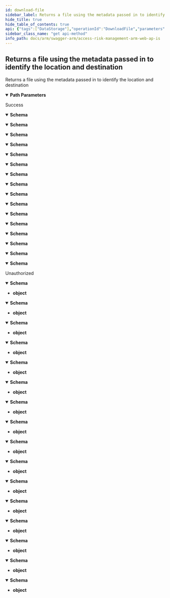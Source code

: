 ```yaml
---
id: download-file
sidebar_label: Returns a file using the metadata passed in to identify the location and destination
hide_title: true
hide_table_of_contents: true
api: {"tags":["DataStorage"],"operationId":"DownloadFile","parameters":[{"name":"key","in":"path","description":"","required":true,"schema":{"type":"string"}},{"name":"fileType","in":"path","description":"","required":true,"schema":{"type":"string","enum":["undefined","securityExtract","utilizationExtract","securityAnalysisResult","report","ruleBookExtract","whatIfAnalysisResult","importResult","sapChangeDocumentExtract","exportResult","accessReviewEmailTemplate","accessReviewRolesRemovalReport","rulebookChangeLog","extractCompletenessReportJob","changeLog"]}}],"responses":{"200":{"description":"Success","content":{"application/json;odata.metadata=minimal;odata.streaming=true":{"schema":{"type":"object","properties":{"canRead":{"type":"boolean","readOnly":true},"canSeek":{"type":"boolean","readOnly":true},"canTimeout":{"type":"boolean","readOnly":true},"canWrite":{"type":"boolean","readOnly":true},"length":{"format":"int64","type":"integer","readOnly":true},"position":{"format":"int64","type":"integer"},"readTimeout":{"format":"int32","type":"integer"},"writeTimeout":{"format":"int32","type":"integer"}}}},"application/json;odata.metadata=minimal;odata.streaming=false":{"schema":{"type":"object","properties":{"canRead":{"type":"boolean","readOnly":true},"canSeek":{"type":"boolean","readOnly":true},"canTimeout":{"type":"boolean","readOnly":true},"canWrite":{"type":"boolean","readOnly":true},"length":{"format":"int64","type":"integer","readOnly":true},"position":{"format":"int64","type":"integer"},"readTimeout":{"format":"int32","type":"integer"},"writeTimeout":{"format":"int32","type":"integer"}}}},"application/json;odata.metadata=minimal":{"schema":{"type":"object","properties":{"canRead":{"type":"boolean","readOnly":true},"canSeek":{"type":"boolean","readOnly":true},"canTimeout":{"type":"boolean","readOnly":true},"canWrite":{"type":"boolean","readOnly":true},"length":{"format":"int64","type":"integer","readOnly":true},"position":{"format":"int64","type":"integer"},"readTimeout":{"format":"int32","type":"integer"},"writeTimeout":{"format":"int32","type":"integer"}}}},"application/json;odata.metadata=full;odata.streaming=true":{"schema":{"type":"object","properties":{"canRead":{"type":"boolean","readOnly":true},"canSeek":{"type":"boolean","readOnly":true},"canTimeout":{"type":"boolean","readOnly":true},"canWrite":{"type":"boolean","readOnly":true},"length":{"format":"int64","type":"integer","readOnly":true},"position":{"format":"int64","type":"integer"},"readTimeout":{"format":"int32","type":"integer"},"writeTimeout":{"format":"int32","type":"integer"}}}},"application/json;odata.metadata=full;odata.streaming=false":{"schema":{"type":"object","properties":{"canRead":{"type":"boolean","readOnly":true},"canSeek":{"type":"boolean","readOnly":true},"canTimeout":{"type":"boolean","readOnly":true},"canWrite":{"type":"boolean","readOnly":true},"length":{"format":"int64","type":"integer","readOnly":true},"position":{"format":"int64","type":"integer"},"readTimeout":{"format":"int32","type":"integer"},"writeTimeout":{"format":"int32","type":"integer"}}}},"application/json;odata.metadata=full":{"schema":{"type":"object","properties":{"canRead":{"type":"boolean","readOnly":true},"canSeek":{"type":"boolean","readOnly":true},"canTimeout":{"type":"boolean","readOnly":true},"canWrite":{"type":"boolean","readOnly":true},"length":{"format":"int64","type":"integer","readOnly":true},"position":{"format":"int64","type":"integer"},"readTimeout":{"format":"int32","type":"integer"},"writeTimeout":{"format":"int32","type":"integer"}}}},"application/json;odata.metadata=none;odata.streaming=true":{"schema":{"type":"object","properties":{"canRead":{"type":"boolean","readOnly":true},"canSeek":{"type":"boolean","readOnly":true},"canTimeout":{"type":"boolean","readOnly":true},"canWrite":{"type":"boolean","readOnly":true},"length":{"format":"int64","type":"integer","readOnly":true},"position":{"format":"int64","type":"integer"},"readTimeout":{"format":"int32","type":"integer"},"writeTimeout":{"format":"int32","type":"integer"}}}},"application/json;odata.metadata=none;odata.streaming=false":{"schema":{"type":"object","properties":{"canRead":{"type":"boolean","readOnly":true},"canSeek":{"type":"boolean","readOnly":true},"canTimeout":{"type":"boolean","readOnly":true},"canWrite":{"type":"boolean","readOnly":true},"length":{"format":"int64","type":"integer","readOnly":true},"position":{"format":"int64","type":"integer"},"readTimeout":{"format":"int32","type":"integer"},"writeTimeout":{"format":"int32","type":"integer"}}}},"application/json;odata.metadata=none":{"schema":{"type":"object","properties":{"canRead":{"type":"boolean","readOnly":true},"canSeek":{"type":"boolean","readOnly":true},"canTimeout":{"type":"boolean","readOnly":true},"canWrite":{"type":"boolean","readOnly":true},"length":{"format":"int64","type":"integer","readOnly":true},"position":{"format":"int64","type":"integer"},"readTimeout":{"format":"int32","type":"integer"},"writeTimeout":{"format":"int32","type":"integer"}}}},"application/json;odata.streaming=true":{"schema":{"type":"object","properties":{"canRead":{"type":"boolean","readOnly":true},"canSeek":{"type":"boolean","readOnly":true},"canTimeout":{"type":"boolean","readOnly":true},"canWrite":{"type":"boolean","readOnly":true},"length":{"format":"int64","type":"integer","readOnly":true},"position":{"format":"int64","type":"integer"},"readTimeout":{"format":"int32","type":"integer"},"writeTimeout":{"format":"int32","type":"integer"}}}},"application/json;odata.streaming=false":{"schema":{"type":"object","properties":{"canRead":{"type":"boolean","readOnly":true},"canSeek":{"type":"boolean","readOnly":true},"canTimeout":{"type":"boolean","readOnly":true},"canWrite":{"type":"boolean","readOnly":true},"length":{"format":"int64","type":"integer","readOnly":true},"position":{"format":"int64","type":"integer"},"readTimeout":{"format":"int32","type":"integer"},"writeTimeout":{"format":"int32","type":"integer"}}}},"application/json":{"schema":{"type":"object","properties":{"canRead":{"type":"boolean","readOnly":true},"canSeek":{"type":"boolean","readOnly":true},"canTimeout":{"type":"boolean","readOnly":true},"canWrite":{"type":"boolean","readOnly":true},"length":{"format":"int64","type":"integer","readOnly":true},"position":{"format":"int64","type":"integer"},"readTimeout":{"format":"int32","type":"integer"},"writeTimeout":{"format":"int32","type":"integer"}}}},"application/xml":{"schema":{"type":"object","properties":{"canRead":{"type":"boolean","readOnly":true},"canSeek":{"type":"boolean","readOnly":true},"canTimeout":{"type":"boolean","readOnly":true},"canWrite":{"type":"boolean","readOnly":true},"length":{"format":"int64","type":"integer","readOnly":true},"position":{"format":"int64","type":"integer"},"readTimeout":{"format":"int32","type":"integer"},"writeTimeout":{"format":"int32","type":"integer"}}}},"application/prs.odatatestxx-odata":{"schema":{"type":"object","properties":{"canRead":{"type":"boolean","readOnly":true},"canSeek":{"type":"boolean","readOnly":true},"canTimeout":{"type":"boolean","readOnly":true},"canWrite":{"type":"boolean","readOnly":true},"length":{"format":"int64","type":"integer","readOnly":true},"position":{"format":"int64","type":"integer"},"readTimeout":{"format":"int32","type":"integer"},"writeTimeout":{"format":"int32","type":"integer"}}}},"text/plain":{"schema":{"type":"object","properties":{"canRead":{"type":"boolean","readOnly":true},"canSeek":{"type":"boolean","readOnly":true},"canTimeout":{"type":"boolean","readOnly":true},"canWrite":{"type":"boolean","readOnly":true},"length":{"format":"int64","type":"integer","readOnly":true},"position":{"format":"int64","type":"integer"},"readTimeout":{"format":"int32","type":"integer"},"writeTimeout":{"format":"int32","type":"integer"}}}},"text/json":{"schema":{"type":"object","properties":{"canRead":{"type":"boolean","readOnly":true},"canSeek":{"type":"boolean","readOnly":true},"canTimeout":{"type":"boolean","readOnly":true},"canWrite":{"type":"boolean","readOnly":true},"length":{"format":"int64","type":"integer","readOnly":true},"position":{"format":"int64","type":"integer"},"readTimeout":{"format":"int32","type":"integer"},"writeTimeout":{"format":"int32","type":"integer"}}}}}},"401":{"description":"Unauthorized","content":{"application/json;odata.metadata=minimal;odata.streaming=true":{"schema":{"type":"object"}},"application/json;odata.metadata=minimal;odata.streaming=false":{"schema":{"type":"object"}},"application/json;odata.metadata=minimal":{"schema":{"type":"object"}},"application/json;odata.metadata=full;odata.streaming=true":{"schema":{"type":"object"}},"application/json;odata.metadata=full;odata.streaming=false":{"schema":{"type":"object"}},"application/json;odata.metadata=full":{"schema":{"type":"object"}},"application/json;odata.metadata=none;odata.streaming=true":{"schema":{"type":"object"}},"application/json;odata.metadata=none;odata.streaming=false":{"schema":{"type":"object"}},"application/json;odata.metadata=none":{"schema":{"type":"object"}},"application/json;odata.streaming=true":{"schema":{"type":"object"}},"application/json;odata.streaming=false":{"schema":{"type":"object"}},"application/json":{"schema":{"type":"object"}},"application/xml":{"schema":{"type":"object"}},"application/prs.odatatestxx-odata":{"schema":{"type":"object"}},"text/plain":{"schema":{"type":"object"}},"text/json":{"schema":{"type":"object"}}}}},"description":"Returns a file using the metadata passed in to identify the location and destination","method":"get","path":"/api/datastorage/downloadfile/{fileType}/{key}","info":{"version":"v1","title":"Access Risk Management ARM Web APIs"},"postman":{"name":"Returns a file using the metadata passed in to identify the location and destination","description":{"type":"text/plain"},"url":{"path":["api","datastorage","downloadfile",":fileType",":key"],"host":["{{baseUrl}}"],"query":[],"variable":[{"disabled":false,"description":{"content":"(Required) ","type":"text/plain"},"type":"any","value":"","key":"key"},{"disabled":false,"description":{"content":"(Required) ","type":"text/plain"},"type":"any","value":"","key":"fileType"}]},"header":[{"key":"Accept","value":"application/json;odata.metadata=minimal;odata.streaming=true"}],"method":"GET"}}
sidebar_class_name: "get api-method"
info_path: docs/arm/swagger-arm/access-risk-management-arm-web-ap-is
---
```



## Returns a file using the metadata passed in to identify the location and destination



Returns a file using the metadata passed in to identify the location and destination

<details style={{"marginBottom":"1rem"}} data-collapsed={false} open={true}><summary style={{}}><strong>Path Parameters</strong></summary><div><ul><ParamsItem className={"paramsItem"} param={{"name":"key","in":"path","description":"","required":true,"schema":{"type":"string"}}}></ParamsItem><ParamsItem className={"paramsItem"} param={{"name":"fileType","in":"path","description":"","required":true,"schema":{"type":"string","enum":["undefined","securityExtract","utilizationExtract","securityAnalysisResult","report","ruleBookExtract","whatIfAnalysisResult","importResult","sapChangeDocumentExtract","exportResult","accessReviewEmailTemplate","accessReviewRolesRemovalReport","rulebookChangeLog","extractCompletenessReportJob","changeLog"]}}}></ParamsItem></ul></div></details><div><ApiTabs><TabItem label={"200"} value={"200"}><div>

Success

</div><div><MimeTabs groupId={"mime-type"}><TabItem label={"application/json;odata.metadata=minimal;odata.streaming=true"} value={"application/json;odata.metadata=minimal;odata.streaming=true"}><SchemaTabs groupId={"schema-tabs"}><TabItem label={"Schema"} value={"Schema"}><details style={{}} data-collapsed={false} open={true}><summary style={{"textAlign":"left"}}><strong>Schema</strong></summary><div style={{"textAlign":"left","marginLeft":"1rem"}}></div><ul style={{"marginLeft":"1rem"}}><SchemaItem collapsible={false} name={"canRead"} required={false} schemaDescription={undefined} schemaName={"boolean"} qualifierMessage={undefined} defaultValue={undefined}></SchemaItem><SchemaItem collapsible={false} name={"canSeek"} required={false} schemaDescription={undefined} schemaName={"boolean"} qualifierMessage={undefined} defaultValue={undefined}></SchemaItem><SchemaItem collapsible={false} name={"canTimeout"} required={false} schemaDescription={undefined} schemaName={"boolean"} qualifierMessage={undefined} defaultValue={undefined}></SchemaItem><SchemaItem collapsible={false} name={"canWrite"} required={false} schemaDescription={undefined} schemaName={"boolean"} qualifierMessage={undefined} defaultValue={undefined}></SchemaItem><SchemaItem collapsible={false} name={"length"} required={false} schemaDescription={undefined} schemaName={"int64"} qualifierMessage={undefined} defaultValue={undefined}></SchemaItem><SchemaItem collapsible={false} name={"position"} required={false} schemaDescription={undefined} schemaName={"int64"} qualifierMessage={undefined} defaultValue={undefined}></SchemaItem><SchemaItem collapsible={false} name={"readTimeout"} required={false} schemaDescription={undefined} schemaName={"int32"} qualifierMessage={undefined} defaultValue={undefined}></SchemaItem><SchemaItem collapsible={false} name={"writeTimeout"} required={false} schemaDescription={undefined} schemaName={"int32"} qualifierMessage={undefined} defaultValue={undefined}></SchemaItem></ul></details></TabItem></SchemaTabs></TabItem><TabItem label={"application/json;odata.metadata=minimal;odata.streaming=false"} value={"application/json;odata.metadata=minimal;odata.streaming=false"}><SchemaTabs groupId={"schema-tabs"}><TabItem label={"Schema"} value={"Schema"}><details style={{}} data-collapsed={false} open={true}><summary style={{"textAlign":"left"}}><strong>Schema</strong></summary><div style={{"textAlign":"left","marginLeft":"1rem"}}></div><ul style={{"marginLeft":"1rem"}}><SchemaItem collapsible={false} name={"canRead"} required={false} schemaDescription={undefined} schemaName={"boolean"} qualifierMessage={undefined} defaultValue={undefined}></SchemaItem><SchemaItem collapsible={false} name={"canSeek"} required={false} schemaDescription={undefined} schemaName={"boolean"} qualifierMessage={undefined} defaultValue={undefined}></SchemaItem><SchemaItem collapsible={false} name={"canTimeout"} required={false} schemaDescription={undefined} schemaName={"boolean"} qualifierMessage={undefined} defaultValue={undefined}></SchemaItem><SchemaItem collapsible={false} name={"canWrite"} required={false} schemaDescription={undefined} schemaName={"boolean"} qualifierMessage={undefined} defaultValue={undefined}></SchemaItem><SchemaItem collapsible={false} name={"length"} required={false} schemaDescription={undefined} schemaName={"int64"} qualifierMessage={undefined} defaultValue={undefined}></SchemaItem><SchemaItem collapsible={false} name={"position"} required={false} schemaDescription={undefined} schemaName={"int64"} qualifierMessage={undefined} defaultValue={undefined}></SchemaItem><SchemaItem collapsible={false} name={"readTimeout"} required={false} schemaDescription={undefined} schemaName={"int32"} qualifierMessage={undefined} defaultValue={undefined}></SchemaItem><SchemaItem collapsible={false} name={"writeTimeout"} required={false} schemaDescription={undefined} schemaName={"int32"} qualifierMessage={undefined} defaultValue={undefined}></SchemaItem></ul></details></TabItem></SchemaTabs></TabItem><TabItem label={"application/json;odata.metadata=minimal"} value={"application/json;odata.metadata=minimal"}><SchemaTabs groupId={"schema-tabs"}><TabItem label={"Schema"} value={"Schema"}><details style={{}} data-collapsed={false} open={true}><summary style={{"textAlign":"left"}}><strong>Schema</strong></summary><div style={{"textAlign":"left","marginLeft":"1rem"}}></div><ul style={{"marginLeft":"1rem"}}><SchemaItem collapsible={false} name={"canRead"} required={false} schemaDescription={undefined} schemaName={"boolean"} qualifierMessage={undefined} defaultValue={undefined}></SchemaItem><SchemaItem collapsible={false} name={"canSeek"} required={false} schemaDescription={undefined} schemaName={"boolean"} qualifierMessage={undefined} defaultValue={undefined}></SchemaItem><SchemaItem collapsible={false} name={"canTimeout"} required={false} schemaDescription={undefined} schemaName={"boolean"} qualifierMessage={undefined} defaultValue={undefined}></SchemaItem><SchemaItem collapsible={false} name={"canWrite"} required={false} schemaDescription={undefined} schemaName={"boolean"} qualifierMessage={undefined} defaultValue={undefined}></SchemaItem><SchemaItem collapsible={false} name={"length"} required={false} schemaDescription={undefined} schemaName={"int64"} qualifierMessage={undefined} defaultValue={undefined}></SchemaItem><SchemaItem collapsible={false} name={"position"} required={false} schemaDescription={undefined} schemaName={"int64"} qualifierMessage={undefined} defaultValue={undefined}></SchemaItem><SchemaItem collapsible={false} name={"readTimeout"} required={false} schemaDescription={undefined} schemaName={"int32"} qualifierMessage={undefined} defaultValue={undefined}></SchemaItem><SchemaItem collapsible={false} name={"writeTimeout"} required={false} schemaDescription={undefined} schemaName={"int32"} qualifierMessage={undefined} defaultValue={undefined}></SchemaItem></ul></details></TabItem></SchemaTabs></TabItem><TabItem label={"application/json;odata.metadata=full;odata.streaming=true"} value={"application/json;odata.metadata=full;odata.streaming=true"}><SchemaTabs groupId={"schema-tabs"}><TabItem label={"Schema"} value={"Schema"}><details style={{}} data-collapsed={false} open={true}><summary style={{"textAlign":"left"}}><strong>Schema</strong></summary><div style={{"textAlign":"left","marginLeft":"1rem"}}></div><ul style={{"marginLeft":"1rem"}}><SchemaItem collapsible={false} name={"canRead"} required={false} schemaDescription={undefined} schemaName={"boolean"} qualifierMessage={undefined} defaultValue={undefined}></SchemaItem><SchemaItem collapsible={false} name={"canSeek"} required={false} schemaDescription={undefined} schemaName={"boolean"} qualifierMessage={undefined} defaultValue={undefined}></SchemaItem><SchemaItem collapsible={false} name={"canTimeout"} required={false} schemaDescription={undefined} schemaName={"boolean"} qualifierMessage={undefined} defaultValue={undefined}></SchemaItem><SchemaItem collapsible={false} name={"canWrite"} required={false} schemaDescription={undefined} schemaName={"boolean"} qualifierMessage={undefined} defaultValue={undefined}></SchemaItem><SchemaItem collapsible={false} name={"length"} required={false} schemaDescription={undefined} schemaName={"int64"} qualifierMessage={undefined} defaultValue={undefined}></SchemaItem><SchemaItem collapsible={false} name={"position"} required={false} schemaDescription={undefined} schemaName={"int64"} qualifierMessage={undefined} defaultValue={undefined}></SchemaItem><SchemaItem collapsible={false} name={"readTimeout"} required={false} schemaDescription={undefined} schemaName={"int32"} qualifierMessage={undefined} defaultValue={undefined}></SchemaItem><SchemaItem collapsible={false} name={"writeTimeout"} required={false} schemaDescription={undefined} schemaName={"int32"} qualifierMessage={undefined} defaultValue={undefined}></SchemaItem></ul></details></TabItem></SchemaTabs></TabItem><TabItem label={"application/json;odata.metadata=full;odata.streaming=false"} value={"application/json;odata.metadata=full;odata.streaming=false"}><SchemaTabs groupId={"schema-tabs"}><TabItem label={"Schema"} value={"Schema"}><details style={{}} data-collapsed={false} open={true}><summary style={{"textAlign":"left"}}><strong>Schema</strong></summary><div style={{"textAlign":"left","marginLeft":"1rem"}}></div><ul style={{"marginLeft":"1rem"}}><SchemaItem collapsible={false} name={"canRead"} required={false} schemaDescription={undefined} schemaName={"boolean"} qualifierMessage={undefined} defaultValue={undefined}></SchemaItem><SchemaItem collapsible={false} name={"canSeek"} required={false} schemaDescription={undefined} schemaName={"boolean"} qualifierMessage={undefined} defaultValue={undefined}></SchemaItem><SchemaItem collapsible={false} name={"canTimeout"} required={false} schemaDescription={undefined} schemaName={"boolean"} qualifierMessage={undefined} defaultValue={undefined}></SchemaItem><SchemaItem collapsible={false} name={"canWrite"} required={false} schemaDescription={undefined} schemaName={"boolean"} qualifierMessage={undefined} defaultValue={undefined}></SchemaItem><SchemaItem collapsible={false} name={"length"} required={false} schemaDescription={undefined} schemaName={"int64"} qualifierMessage={undefined} defaultValue={undefined}></SchemaItem><SchemaItem collapsible={false} name={"position"} required={false} schemaDescription={undefined} schemaName={"int64"} qualifierMessage={undefined} defaultValue={undefined}></SchemaItem><SchemaItem collapsible={false} name={"readTimeout"} required={false} schemaDescription={undefined} schemaName={"int32"} qualifierMessage={undefined} defaultValue={undefined}></SchemaItem><SchemaItem collapsible={false} name={"writeTimeout"} required={false} schemaDescription={undefined} schemaName={"int32"} qualifierMessage={undefined} defaultValue={undefined}></SchemaItem></ul></details></TabItem></SchemaTabs></TabItem><TabItem label={"application/json;odata.metadata=full"} value={"application/json;odata.metadata=full"}><SchemaTabs groupId={"schema-tabs"}><TabItem label={"Schema"} value={"Schema"}><details style={{}} data-collapsed={false} open={true}><summary style={{"textAlign":"left"}}><strong>Schema</strong></summary><div style={{"textAlign":"left","marginLeft":"1rem"}}></div><ul style={{"marginLeft":"1rem"}}><SchemaItem collapsible={false} name={"canRead"} required={false} schemaDescription={undefined} schemaName={"boolean"} qualifierMessage={undefined} defaultValue={undefined}></SchemaItem><SchemaItem collapsible={false} name={"canSeek"} required={false} schemaDescription={undefined} schemaName={"boolean"} qualifierMessage={undefined} defaultValue={undefined}></SchemaItem><SchemaItem collapsible={false} name={"canTimeout"} required={false} schemaDescription={undefined} schemaName={"boolean"} qualifierMessage={undefined} defaultValue={undefined}></SchemaItem><SchemaItem collapsible={false} name={"canWrite"} required={false} schemaDescription={undefined} schemaName={"boolean"} qualifierMessage={undefined} defaultValue={undefined}></SchemaItem><SchemaItem collapsible={false} name={"length"} required={false} schemaDescription={undefined} schemaName={"int64"} qualifierMessage={undefined} defaultValue={undefined}></SchemaItem><SchemaItem collapsible={false} name={"position"} required={false} schemaDescription={undefined} schemaName={"int64"} qualifierMessage={undefined} defaultValue={undefined}></SchemaItem><SchemaItem collapsible={false} name={"readTimeout"} required={false} schemaDescription={undefined} schemaName={"int32"} qualifierMessage={undefined} defaultValue={undefined}></SchemaItem><SchemaItem collapsible={false} name={"writeTimeout"} required={false} schemaDescription={undefined} schemaName={"int32"} qualifierMessage={undefined} defaultValue={undefined}></SchemaItem></ul></details></TabItem></SchemaTabs></TabItem><TabItem label={"application/json;odata.metadata=none;odata.streaming=true"} value={"application/json;odata.metadata=none;odata.streaming=true"}><SchemaTabs groupId={"schema-tabs"}><TabItem label={"Schema"} value={"Schema"}><details style={{}} data-collapsed={false} open={true}><summary style={{"textAlign":"left"}}><strong>Schema</strong></summary><div style={{"textAlign":"left","marginLeft":"1rem"}}></div><ul style={{"marginLeft":"1rem"}}><SchemaItem collapsible={false} name={"canRead"} required={false} schemaDescription={undefined} schemaName={"boolean"} qualifierMessage={undefined} defaultValue={undefined}></SchemaItem><SchemaItem collapsible={false} name={"canSeek"} required={false} schemaDescription={undefined} schemaName={"boolean"} qualifierMessage={undefined} defaultValue={undefined}></SchemaItem><SchemaItem collapsible={false} name={"canTimeout"} required={false} schemaDescription={undefined} schemaName={"boolean"} qualifierMessage={undefined} defaultValue={undefined}></SchemaItem><SchemaItem collapsible={false} name={"canWrite"} required={false} schemaDescription={undefined} schemaName={"boolean"} qualifierMessage={undefined} defaultValue={undefined}></SchemaItem><SchemaItem collapsible={false} name={"length"} required={false} schemaDescription={undefined} schemaName={"int64"} qualifierMessage={undefined} defaultValue={undefined}></SchemaItem><SchemaItem collapsible={false} name={"position"} required={false} schemaDescription={undefined} schemaName={"int64"} qualifierMessage={undefined} defaultValue={undefined}></SchemaItem><SchemaItem collapsible={false} name={"readTimeout"} required={false} schemaDescription={undefined} schemaName={"int32"} qualifierMessage={undefined} defaultValue={undefined}></SchemaItem><SchemaItem collapsible={false} name={"writeTimeout"} required={false} schemaDescription={undefined} schemaName={"int32"} qualifierMessage={undefined} defaultValue={undefined}></SchemaItem></ul></details></TabItem></SchemaTabs></TabItem><TabItem label={"application/json;odata.metadata=none;odata.streaming=false"} value={"application/json;odata.metadata=none;odata.streaming=false"}><SchemaTabs groupId={"schema-tabs"}><TabItem label={"Schema"} value={"Schema"}><details style={{}} data-collapsed={false} open={true}><summary style={{"textAlign":"left"}}><strong>Schema</strong></summary><div style={{"textAlign":"left","marginLeft":"1rem"}}></div><ul style={{"marginLeft":"1rem"}}><SchemaItem collapsible={false} name={"canRead"} required={false} schemaDescription={undefined} schemaName={"boolean"} qualifierMessage={undefined} defaultValue={undefined}></SchemaItem><SchemaItem collapsible={false} name={"canSeek"} required={false} schemaDescription={undefined} schemaName={"boolean"} qualifierMessage={undefined} defaultValue={undefined}></SchemaItem><SchemaItem collapsible={false} name={"canTimeout"} required={false} schemaDescription={undefined} schemaName={"boolean"} qualifierMessage={undefined} defaultValue={undefined}></SchemaItem><SchemaItem collapsible={false} name={"canWrite"} required={false} schemaDescription={undefined} schemaName={"boolean"} qualifierMessage={undefined} defaultValue={undefined}></SchemaItem><SchemaItem collapsible={false} name={"length"} required={false} schemaDescription={undefined} schemaName={"int64"} qualifierMessage={undefined} defaultValue={undefined}></SchemaItem><SchemaItem collapsible={false} name={"position"} required={false} schemaDescription={undefined} schemaName={"int64"} qualifierMessage={undefined} defaultValue={undefined}></SchemaItem><SchemaItem collapsible={false} name={"readTimeout"} required={false} schemaDescription={undefined} schemaName={"int32"} qualifierMessage={undefined} defaultValue={undefined}></SchemaItem><SchemaItem collapsible={false} name={"writeTimeout"} required={false} schemaDescription={undefined} schemaName={"int32"} qualifierMessage={undefined} defaultValue={undefined}></SchemaItem></ul></details></TabItem></SchemaTabs></TabItem><TabItem label={"application/json;odata.metadata=none"} value={"application/json;odata.metadata=none"}><SchemaTabs groupId={"schema-tabs"}><TabItem label={"Schema"} value={"Schema"}><details style={{}} data-collapsed={false} open={true}><summary style={{"textAlign":"left"}}><strong>Schema</strong></summary><div style={{"textAlign":"left","marginLeft":"1rem"}}></div><ul style={{"marginLeft":"1rem"}}><SchemaItem collapsible={false} name={"canRead"} required={false} schemaDescription={undefined} schemaName={"boolean"} qualifierMessage={undefined} defaultValue={undefined}></SchemaItem><SchemaItem collapsible={false} name={"canSeek"} required={false} schemaDescription={undefined} schemaName={"boolean"} qualifierMessage={undefined} defaultValue={undefined}></SchemaItem><SchemaItem collapsible={false} name={"canTimeout"} required={false} schemaDescription={undefined} schemaName={"boolean"} qualifierMessage={undefined} defaultValue={undefined}></SchemaItem><SchemaItem collapsible={false} name={"canWrite"} required={false} schemaDescription={undefined} schemaName={"boolean"} qualifierMessage={undefined} defaultValue={undefined}></SchemaItem><SchemaItem collapsible={false} name={"length"} required={false} schemaDescription={undefined} schemaName={"int64"} qualifierMessage={undefined} defaultValue={undefined}></SchemaItem><SchemaItem collapsible={false} name={"position"} required={false} schemaDescription={undefined} schemaName={"int64"} qualifierMessage={undefined} defaultValue={undefined}></SchemaItem><SchemaItem collapsible={false} name={"readTimeout"} required={false} schemaDescription={undefined} schemaName={"int32"} qualifierMessage={undefined} defaultValue={undefined}></SchemaItem><SchemaItem collapsible={false} name={"writeTimeout"} required={false} schemaDescription={undefined} schemaName={"int32"} qualifierMessage={undefined} defaultValue={undefined}></SchemaItem></ul></details></TabItem></SchemaTabs></TabItem><TabItem label={"application/json;odata.streaming=true"} value={"application/json;odata.streaming=true"}><SchemaTabs groupId={"schema-tabs"}><TabItem label={"Schema"} value={"Schema"}><details style={{}} data-collapsed={false} open={true}><summary style={{"textAlign":"left"}}><strong>Schema</strong></summary><div style={{"textAlign":"left","marginLeft":"1rem"}}></div><ul style={{"marginLeft":"1rem"}}><SchemaItem collapsible={false} name={"canRead"} required={false} schemaDescription={undefined} schemaName={"boolean"} qualifierMessage={undefined} defaultValue={undefined}></SchemaItem><SchemaItem collapsible={false} name={"canSeek"} required={false} schemaDescription={undefined} schemaName={"boolean"} qualifierMessage={undefined} defaultValue={undefined}></SchemaItem><SchemaItem collapsible={false} name={"canTimeout"} required={false} schemaDescription={undefined} schemaName={"boolean"} qualifierMessage={undefined} defaultValue={undefined}></SchemaItem><SchemaItem collapsible={false} name={"canWrite"} required={false} schemaDescription={undefined} schemaName={"boolean"} qualifierMessage={undefined} defaultValue={undefined}></SchemaItem><SchemaItem collapsible={false} name={"length"} required={false} schemaDescription={undefined} schemaName={"int64"} qualifierMessage={undefined} defaultValue={undefined}></SchemaItem><SchemaItem collapsible={false} name={"position"} required={false} schemaDescription={undefined} schemaName={"int64"} qualifierMessage={undefined} defaultValue={undefined}></SchemaItem><SchemaItem collapsible={false} name={"readTimeout"} required={false} schemaDescription={undefined} schemaName={"int32"} qualifierMessage={undefined} defaultValue={undefined}></SchemaItem><SchemaItem collapsible={false} name={"writeTimeout"} required={false} schemaDescription={undefined} schemaName={"int32"} qualifierMessage={undefined} defaultValue={undefined}></SchemaItem></ul></details></TabItem></SchemaTabs></TabItem><TabItem label={"application/json;odata.streaming=false"} value={"application/json;odata.streaming=false"}><SchemaTabs groupId={"schema-tabs"}><TabItem label={"Schema"} value={"Schema"}><details style={{}} data-collapsed={false} open={true}><summary style={{"textAlign":"left"}}><strong>Schema</strong></summary><div style={{"textAlign":"left","marginLeft":"1rem"}}></div><ul style={{"marginLeft":"1rem"}}><SchemaItem collapsible={false} name={"canRead"} required={false} schemaDescription={undefined} schemaName={"boolean"} qualifierMessage={undefined} defaultValue={undefined}></SchemaItem><SchemaItem collapsible={false} name={"canSeek"} required={false} schemaDescription={undefined} schemaName={"boolean"} qualifierMessage={undefined} defaultValue={undefined}></SchemaItem><SchemaItem collapsible={false} name={"canTimeout"} required={false} schemaDescription={undefined} schemaName={"boolean"} qualifierMessage={undefined} defaultValue={undefined}></SchemaItem><SchemaItem collapsible={false} name={"canWrite"} required={false} schemaDescription={undefined} schemaName={"boolean"} qualifierMessage={undefined} defaultValue={undefined}></SchemaItem><SchemaItem collapsible={false} name={"length"} required={false} schemaDescription={undefined} schemaName={"int64"} qualifierMessage={undefined} defaultValue={undefined}></SchemaItem><SchemaItem collapsible={false} name={"position"} required={false} schemaDescription={undefined} schemaName={"int64"} qualifierMessage={undefined} defaultValue={undefined}></SchemaItem><SchemaItem collapsible={false} name={"readTimeout"} required={false} schemaDescription={undefined} schemaName={"int32"} qualifierMessage={undefined} defaultValue={undefined}></SchemaItem><SchemaItem collapsible={false} name={"writeTimeout"} required={false} schemaDescription={undefined} schemaName={"int32"} qualifierMessage={undefined} defaultValue={undefined}></SchemaItem></ul></details></TabItem></SchemaTabs></TabItem><TabItem label={"application/json"} value={"application/json"}><SchemaTabs groupId={"schema-tabs"}><TabItem label={"Schema"} value={"Schema"}><details style={{}} data-collapsed={false} open={true}><summary style={{"textAlign":"left"}}><strong>Schema</strong></summary><div style={{"textAlign":"left","marginLeft":"1rem"}}></div><ul style={{"marginLeft":"1rem"}}><SchemaItem collapsible={false} name={"canRead"} required={false} schemaDescription={undefined} schemaName={"boolean"} qualifierMessage={undefined} defaultValue={undefined}></SchemaItem><SchemaItem collapsible={false} name={"canSeek"} required={false} schemaDescription={undefined} schemaName={"boolean"} qualifierMessage={undefined} defaultValue={undefined}></SchemaItem><SchemaItem collapsible={false} name={"canTimeout"} required={false} schemaDescription={undefined} schemaName={"boolean"} qualifierMessage={undefined} defaultValue={undefined}></SchemaItem><SchemaItem collapsible={false} name={"canWrite"} required={false} schemaDescription={undefined} schemaName={"boolean"} qualifierMessage={undefined} defaultValue={undefined}></SchemaItem><SchemaItem collapsible={false} name={"length"} required={false} schemaDescription={undefined} schemaName={"int64"} qualifierMessage={undefined} defaultValue={undefined}></SchemaItem><SchemaItem collapsible={false} name={"position"} required={false} schemaDescription={undefined} schemaName={"int64"} qualifierMessage={undefined} defaultValue={undefined}></SchemaItem><SchemaItem collapsible={false} name={"readTimeout"} required={false} schemaDescription={undefined} schemaName={"int32"} qualifierMessage={undefined} defaultValue={undefined}></SchemaItem><SchemaItem collapsible={false} name={"writeTimeout"} required={false} schemaDescription={undefined} schemaName={"int32"} qualifierMessage={undefined} defaultValue={undefined}></SchemaItem></ul></details></TabItem></SchemaTabs></TabItem><TabItem label={"application/xml"} value={"application/xml"}><SchemaTabs groupId={"schema-tabs"}><TabItem label={"Schema"} value={"Schema"}><details style={{}} data-collapsed={false} open={true}><summary style={{"textAlign":"left"}}><strong>Schema</strong></summary><div style={{"textAlign":"left","marginLeft":"1rem"}}></div><ul style={{"marginLeft":"1rem"}}><SchemaItem collapsible={false} name={"canRead"} required={false} schemaDescription={undefined} schemaName={"boolean"} qualifierMessage={undefined} defaultValue={undefined}></SchemaItem><SchemaItem collapsible={false} name={"canSeek"} required={false} schemaDescription={undefined} schemaName={"boolean"} qualifierMessage={undefined} defaultValue={undefined}></SchemaItem><SchemaItem collapsible={false} name={"canTimeout"} required={false} schemaDescription={undefined} schemaName={"boolean"} qualifierMessage={undefined} defaultValue={undefined}></SchemaItem><SchemaItem collapsible={false} name={"canWrite"} required={false} schemaDescription={undefined} schemaName={"boolean"} qualifierMessage={undefined} defaultValue={undefined}></SchemaItem><SchemaItem collapsible={false} name={"length"} required={false} schemaDescription={undefined} schemaName={"int64"} qualifierMessage={undefined} defaultValue={undefined}></SchemaItem><SchemaItem collapsible={false} name={"position"} required={false} schemaDescription={undefined} schemaName={"int64"} qualifierMessage={undefined} defaultValue={undefined}></SchemaItem><SchemaItem collapsible={false} name={"readTimeout"} required={false} schemaDescription={undefined} schemaName={"int32"} qualifierMessage={undefined} defaultValue={undefined}></SchemaItem><SchemaItem collapsible={false} name={"writeTimeout"} required={false} schemaDescription={undefined} schemaName={"int32"} qualifierMessage={undefined} defaultValue={undefined}></SchemaItem></ul></details></TabItem></SchemaTabs></TabItem><TabItem label={"application/prs.odatatestxx-odata"} value={"application/prs.odatatestxx-odata"}><SchemaTabs groupId={"schema-tabs"}><TabItem label={"Schema"} value={"Schema"}><details style={{}} data-collapsed={false} open={true}><summary style={{"textAlign":"left"}}><strong>Schema</strong></summary><div style={{"textAlign":"left","marginLeft":"1rem"}}></div><ul style={{"marginLeft":"1rem"}}><SchemaItem collapsible={false} name={"canRead"} required={false} schemaDescription={undefined} schemaName={"boolean"} qualifierMessage={undefined} defaultValue={undefined}></SchemaItem><SchemaItem collapsible={false} name={"canSeek"} required={false} schemaDescription={undefined} schemaName={"boolean"} qualifierMessage={undefined} defaultValue={undefined}></SchemaItem><SchemaItem collapsible={false} name={"canTimeout"} required={false} schemaDescription={undefined} schemaName={"boolean"} qualifierMessage={undefined} defaultValue={undefined}></SchemaItem><SchemaItem collapsible={false} name={"canWrite"} required={false} schemaDescription={undefined} schemaName={"boolean"} qualifierMessage={undefined} defaultValue={undefined}></SchemaItem><SchemaItem collapsible={false} name={"length"} required={false} schemaDescription={undefined} schemaName={"int64"} qualifierMessage={undefined} defaultValue={undefined}></SchemaItem><SchemaItem collapsible={false} name={"position"} required={false} schemaDescription={undefined} schemaName={"int64"} qualifierMessage={undefined} defaultValue={undefined}></SchemaItem><SchemaItem collapsible={false} name={"readTimeout"} required={false} schemaDescription={undefined} schemaName={"int32"} qualifierMessage={undefined} defaultValue={undefined}></SchemaItem><SchemaItem collapsible={false} name={"writeTimeout"} required={false} schemaDescription={undefined} schemaName={"int32"} qualifierMessage={undefined} defaultValue={undefined}></SchemaItem></ul></details></TabItem></SchemaTabs></TabItem><TabItem label={"text/plain"} value={"text/plain"}><SchemaTabs groupId={"schema-tabs"}><TabItem label={"Schema"} value={"Schema"}><details style={{}} data-collapsed={false} open={true}><summary style={{"textAlign":"left"}}><strong>Schema</strong></summary><div style={{"textAlign":"left","marginLeft":"1rem"}}></div><ul style={{"marginLeft":"1rem"}}><SchemaItem collapsible={false} name={"canRead"} required={false} schemaDescription={undefined} schemaName={"boolean"} qualifierMessage={undefined} defaultValue={undefined}></SchemaItem><SchemaItem collapsible={false} name={"canSeek"} required={false} schemaDescription={undefined} schemaName={"boolean"} qualifierMessage={undefined} defaultValue={undefined}></SchemaItem><SchemaItem collapsible={false} name={"canTimeout"} required={false} schemaDescription={undefined} schemaName={"boolean"} qualifierMessage={undefined} defaultValue={undefined}></SchemaItem><SchemaItem collapsible={false} name={"canWrite"} required={false} schemaDescription={undefined} schemaName={"boolean"} qualifierMessage={undefined} defaultValue={undefined}></SchemaItem><SchemaItem collapsible={false} name={"length"} required={false} schemaDescription={undefined} schemaName={"int64"} qualifierMessage={undefined} defaultValue={undefined}></SchemaItem><SchemaItem collapsible={false} name={"position"} required={false} schemaDescription={undefined} schemaName={"int64"} qualifierMessage={undefined} defaultValue={undefined}></SchemaItem><SchemaItem collapsible={false} name={"readTimeout"} required={false} schemaDescription={undefined} schemaName={"int32"} qualifierMessage={undefined} defaultValue={undefined}></SchemaItem><SchemaItem collapsible={false} name={"writeTimeout"} required={false} schemaDescription={undefined} schemaName={"int32"} qualifierMessage={undefined} defaultValue={undefined}></SchemaItem></ul></details></TabItem></SchemaTabs></TabItem><TabItem label={"text/json"} value={"text/json"}><SchemaTabs groupId={"schema-tabs"}><TabItem label={"Schema"} value={"Schema"}><details style={{}} data-collapsed={false} open={true}><summary style={{"textAlign":"left"}}><strong>Schema</strong></summary><div style={{"textAlign":"left","marginLeft":"1rem"}}></div><ul style={{"marginLeft":"1rem"}}><SchemaItem collapsible={false} name={"canRead"} required={false} schemaDescription={undefined} schemaName={"boolean"} qualifierMessage={undefined} defaultValue={undefined}></SchemaItem><SchemaItem collapsible={false} name={"canSeek"} required={false} schemaDescription={undefined} schemaName={"boolean"} qualifierMessage={undefined} defaultValue={undefined}></SchemaItem><SchemaItem collapsible={false} name={"canTimeout"} required={false} schemaDescription={undefined} schemaName={"boolean"} qualifierMessage={undefined} defaultValue={undefined}></SchemaItem><SchemaItem collapsible={false} name={"canWrite"} required={false} schemaDescription={undefined} schemaName={"boolean"} qualifierMessage={undefined} defaultValue={undefined}></SchemaItem><SchemaItem collapsible={false} name={"length"} required={false} schemaDescription={undefined} schemaName={"int64"} qualifierMessage={undefined} defaultValue={undefined}></SchemaItem><SchemaItem collapsible={false} name={"position"} required={false} schemaDescription={undefined} schemaName={"int64"} qualifierMessage={undefined} defaultValue={undefined}></SchemaItem><SchemaItem collapsible={false} name={"readTimeout"} required={false} schemaDescription={undefined} schemaName={"int32"} qualifierMessage={undefined} defaultValue={undefined}></SchemaItem><SchemaItem collapsible={false} name={"writeTimeout"} required={false} schemaDescription={undefined} schemaName={"int32"} qualifierMessage={undefined} defaultValue={undefined}></SchemaItem></ul></details></TabItem></SchemaTabs></TabItem></MimeTabs></div></TabItem><TabItem label={"401"} value={"401"}><div>

Unauthorized

</div><div><MimeTabs groupId={"mime-type"}><TabItem label={"application/json;odata.metadata=minimal;odata.streaming=true"} value={"application/json;odata.metadata=minimal;odata.streaming=true"}><SchemaTabs groupId={"schema-tabs"}><TabItem label={"Schema"} value={"Schema"}><details style={{}} data-collapsed={false} open={true}><summary style={{"textAlign":"left"}}><strong>Schema</strong></summary><div style={{"textAlign":"left","marginLeft":"1rem"}}></div><ul style={{"marginLeft":"1rem"}}><li><div><strong>object</strong></div></li></ul></details></TabItem></SchemaTabs></TabItem><TabItem label={"application/json;odata.metadata=minimal;odata.streaming=false"} value={"application/json;odata.metadata=minimal;odata.streaming=false"}><SchemaTabs groupId={"schema-tabs"}><TabItem label={"Schema"} value={"Schema"}><details style={{}} data-collapsed={false} open={true}><summary style={{"textAlign":"left"}}><strong>Schema</strong></summary><div style={{"textAlign":"left","marginLeft":"1rem"}}></div><ul style={{"marginLeft":"1rem"}}><li><div><strong>object</strong></div></li></ul></details></TabItem></SchemaTabs></TabItem><TabItem label={"application/json;odata.metadata=minimal"} value={"application/json;odata.metadata=minimal"}><SchemaTabs groupId={"schema-tabs"}><TabItem label={"Schema"} value={"Schema"}><details style={{}} data-collapsed={false} open={true}><summary style={{"textAlign":"left"}}><strong>Schema</strong></summary><div style={{"textAlign":"left","marginLeft":"1rem"}}></div><ul style={{"marginLeft":"1rem"}}><li><div><strong>object</strong></div></li></ul></details></TabItem></SchemaTabs></TabItem><TabItem label={"application/json;odata.metadata=full;odata.streaming=true"} value={"application/json;odata.metadata=full;odata.streaming=true"}><SchemaTabs groupId={"schema-tabs"}><TabItem label={"Schema"} value={"Schema"}><details style={{}} data-collapsed={false} open={true}><summary style={{"textAlign":"left"}}><strong>Schema</strong></summary><div style={{"textAlign":"left","marginLeft":"1rem"}}></div><ul style={{"marginLeft":"1rem"}}><li><div><strong>object</strong></div></li></ul></details></TabItem></SchemaTabs></TabItem><TabItem label={"application/json;odata.metadata=full;odata.streaming=false"} value={"application/json;odata.metadata=full;odata.streaming=false"}><SchemaTabs groupId={"schema-tabs"}><TabItem label={"Schema"} value={"Schema"}><details style={{}} data-collapsed={false} open={true}><summary style={{"textAlign":"left"}}><strong>Schema</strong></summary><div style={{"textAlign":"left","marginLeft":"1rem"}}></div><ul style={{"marginLeft":"1rem"}}><li><div><strong>object</strong></div></li></ul></details></TabItem></SchemaTabs></TabItem><TabItem label={"application/json;odata.metadata=full"} value={"application/json;odata.metadata=full"}><SchemaTabs groupId={"schema-tabs"}><TabItem label={"Schema"} value={"Schema"}><details style={{}} data-collapsed={false} open={true}><summary style={{"textAlign":"left"}}><strong>Schema</strong></summary><div style={{"textAlign":"left","marginLeft":"1rem"}}></div><ul style={{"marginLeft":"1rem"}}><li><div><strong>object</strong></div></li></ul></details></TabItem></SchemaTabs></TabItem><TabItem label={"application/json;odata.metadata=none;odata.streaming=true"} value={"application/json;odata.metadata=none;odata.streaming=true"}><SchemaTabs groupId={"schema-tabs"}><TabItem label={"Schema"} value={"Schema"}><details style={{}} data-collapsed={false} open={true}><summary style={{"textAlign":"left"}}><strong>Schema</strong></summary><div style={{"textAlign":"left","marginLeft":"1rem"}}></div><ul style={{"marginLeft":"1rem"}}><li><div><strong>object</strong></div></li></ul></details></TabItem></SchemaTabs></TabItem><TabItem label={"application/json;odata.metadata=none;odata.streaming=false"} value={"application/json;odata.metadata=none;odata.streaming=false"}><SchemaTabs groupId={"schema-tabs"}><TabItem label={"Schema"} value={"Schema"}><details style={{}} data-collapsed={false} open={true}><summary style={{"textAlign":"left"}}><strong>Schema</strong></summary><div style={{"textAlign":"left","marginLeft":"1rem"}}></div><ul style={{"marginLeft":"1rem"}}><li><div><strong>object</strong></div></li></ul></details></TabItem></SchemaTabs></TabItem><TabItem label={"application/json;odata.metadata=none"} value={"application/json;odata.metadata=none"}><SchemaTabs groupId={"schema-tabs"}><TabItem label={"Schema"} value={"Schema"}><details style={{}} data-collapsed={false} open={true}><summary style={{"textAlign":"left"}}><strong>Schema</strong></summary><div style={{"textAlign":"left","marginLeft":"1rem"}}></div><ul style={{"marginLeft":"1rem"}}><li><div><strong>object</strong></div></li></ul></details></TabItem></SchemaTabs></TabItem><TabItem label={"application/json;odata.streaming=true"} value={"application/json;odata.streaming=true"}><SchemaTabs groupId={"schema-tabs"}><TabItem label={"Schema"} value={"Schema"}><details style={{}} data-collapsed={false} open={true}><summary style={{"textAlign":"left"}}><strong>Schema</strong></summary><div style={{"textAlign":"left","marginLeft":"1rem"}}></div><ul style={{"marginLeft":"1rem"}}><li><div><strong>object</strong></div></li></ul></details></TabItem></SchemaTabs></TabItem><TabItem label={"application/json;odata.streaming=false"} value={"application/json;odata.streaming=false"}><SchemaTabs groupId={"schema-tabs"}><TabItem label={"Schema"} value={"Schema"}><details style={{}} data-collapsed={false} open={true}><summary style={{"textAlign":"left"}}><strong>Schema</strong></summary><div style={{"textAlign":"left","marginLeft":"1rem"}}></div><ul style={{"marginLeft":"1rem"}}><li><div><strong>object</strong></div></li></ul></details></TabItem></SchemaTabs></TabItem><TabItem label={"application/json"} value={"application/json"}><SchemaTabs groupId={"schema-tabs"}><TabItem label={"Schema"} value={"Schema"}><details style={{}} data-collapsed={false} open={true}><summary style={{"textAlign":"left"}}><strong>Schema</strong></summary><div style={{"textAlign":"left","marginLeft":"1rem"}}></div><ul style={{"marginLeft":"1rem"}}><li><div><strong>object</strong></div></li></ul></details></TabItem></SchemaTabs></TabItem><TabItem label={"application/xml"} value={"application/xml"}><SchemaTabs groupId={"schema-tabs"}><TabItem label={"Schema"} value={"Schema"}><details style={{}} data-collapsed={false} open={true}><summary style={{"textAlign":"left"}}><strong>Schema</strong></summary><div style={{"textAlign":"left","marginLeft":"1rem"}}></div><ul style={{"marginLeft":"1rem"}}><li><div><strong>object</strong></div></li></ul></details></TabItem></SchemaTabs></TabItem><TabItem label={"application/prs.odatatestxx-odata"} value={"application/prs.odatatestxx-odata"}><SchemaTabs groupId={"schema-tabs"}><TabItem label={"Schema"} value={"Schema"}><details style={{}} data-collapsed={false} open={true}><summary style={{"textAlign":"left"}}><strong>Schema</strong></summary><div style={{"textAlign":"left","marginLeft":"1rem"}}></div><ul style={{"marginLeft":"1rem"}}><li><div><strong>object</strong></div></li></ul></details></TabItem></SchemaTabs></TabItem><TabItem label={"text/plain"} value={"text/plain"}><SchemaTabs groupId={"schema-tabs"}><TabItem label={"Schema"} value={"Schema"}><details style={{}} data-collapsed={false} open={true}><summary style={{"textAlign":"left"}}><strong>Schema</strong></summary><div style={{"textAlign":"left","marginLeft":"1rem"}}></div><ul style={{"marginLeft":"1rem"}}><li><div><strong>object</strong></div></li></ul></details></TabItem></SchemaTabs></TabItem><TabItem label={"text/json"} value={"text/json"}><SchemaTabs groupId={"schema-tabs"}><TabItem label={"Schema"} value={"Schema"}><details style={{}} data-collapsed={false} open={true}><summary style={{"textAlign":"left"}}><strong>Schema</strong></summary><div style={{"textAlign":"left","marginLeft":"1rem"}}></div><ul style={{"marginLeft":"1rem"}}><li><div><strong>object</strong></div></li></ul></details></TabItem></SchemaTabs></TabItem></MimeTabs></div></TabItem></ApiTabs></div>
      